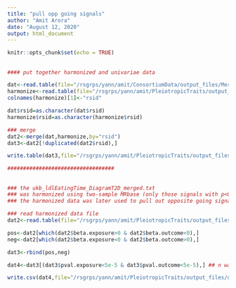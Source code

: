 ```yaml
---
title: "pull opp going signals"
author: "Amit Arora"
date: "August 12, 2020"
output: html_document
---
```


```r
knitr::opts_chunk$set(echo = TRUE)
```

## 

```r

#### put together harmonized and univariae data

dat<-read.table(file="/rsgrps/yann/amit/ConsortiumData/output_files/Merged_ukb.ldl_diagram.t2d_corrected_20200106.txt",T)
harmonize<-read.table(file="/rsgrps/yann/amit/PleiotropicTraits/output_files/Harmonized_ldl.t2d_20200106.txt",T)
colnames(harmonize)[1]<-"rsid"

dat$rsid=as.character(dat$rsid)
harmonize$rsid=as.character(harmonize$rsid)

### merge
dat2<-merge(dat,harmonize,by="rsid")
dat3<-dat2[!duplicated(dat2$rsid),]

write.table(dat3,file="/rsgrps/yann/amit/PleiotropicTraits/output_files/Harmonized_with_univ_ukb.ldl_diagram.t2d_20200107.txt",row.names=F,quote=F)

##################################

```

## 

```r
### the ukb_ldlEatingTime_DiagramT2D_merged.txt 
### was harmonized using two-sample MRbase (only those signals with p<0.05 were harmonized)
### the harmonized data was later used to pull out opposite going signals

### read harmonized data file
dat2<-read.table(file="/rsgrps/yann/amit/PleiotropicTraits/output_files/Harmonized_with univ_ukb.ldl_diagram.t2d_20200107.txt",T)

pos<-dat2[which(dat2$beta.exposure>0 & dat2$beta.outcome<0),]
neg<-dat2[which(dat2$beta.exposure<0 & dat2$beta.outcome>0),]

dat3<-rbind(pos,neg)

dat4<-dat3[(dat3$pval.exposure<5e-5 & dat3$pval.outcome<5e-5),] ## n was =2646, now it is n=2267

write.csv(dat4,file="/rsgrps/yann/amit/PleiotropicTraits/output_files/ukb.ldl.EatingTime_diagram.t2d_opp_5e-5_20200107.csv",row.names=F,quote=F)


```

